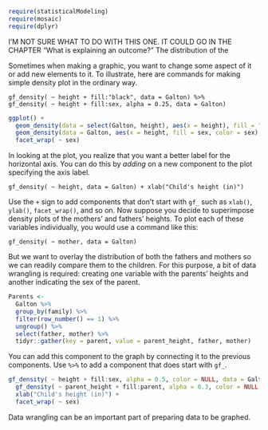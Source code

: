 <!--  Author=DTK, -->
<!--  Subject=graphics technique, adding onto a plot -->
<!--  Title: Drawing Graphics Incrementally -->

```r
require(statisticalModeling)
require(mosaic)
require(dplyr)
```

I'M NOT SURE WHAT TO DO WITH THIS ONE. IT COULD GO IN THE CHAPTER "What is explaining an outcome?" The distribution of the 


Sometimes when making a graphic, you want to change some aspect of it
or add new elements to it.  To illustrate, here are commands for 
making simple density plot in the ordinary way.  
```
gf_density( ~ height + fill:"black", data = Galton) %>%
gf_density( ~ height + fill:sex, alpha = 0.25, data = Galton) 
```

```r
ggplot() + 
  geom_density(data = select(Galton, height), aes(x = height), fill = "gray") +
  geom_density(data = Galton, aes(x = height, fill = sex, color = sex), alpha = .5) +
  facet_wrap( ~ sex)
```

In looking at the plot, you realize that you want a better label for
the horizontal axis. You can do this by *adding* on a new component to the plot specifying the axis label.
```
gf_density( ~ height, data = Galton) + xlab("Child's height (in)")
```

Use the `+` sign to add components that don't start with `gf_` such as `xlab()`, `ylab()`, `facet_wrap()`, and so on.
Now suppose you decide to superimpose density plots of the mothers' and
fathers' heights.  To plot each of these variables individually, you would use a command like this:
```
gf_density( ~ mother, data = Galton)
```

But we want to overlay the distribution of both the fathers and mothers so we can readily compare them to the children. For this purpose, a bit of data wrangling is required: creating one variable with the parents' heights and another indicating the sex of the parent.

```r
Parents <- 
  Galton %>%
  group_by(family) %>%
  filter(row_number() == 1) %>%
  ungroup() %>%
  select(father, mother) %>% 
  tidyr::gather(key = parent, value = parent_height, father, mother)
```

You can add this component to the graph by connecting it to the previous components. Use `%>%` to add a component that does start with `gf_`.

```r
gf_density( ~ height + fill:sex, alpha = 0.5, color = NULL, data = Galton) %>%  
  gf_density( ~ parent_height + fill:parent, alpha = 0.3, color = NULL, data = Parents) +
  xlab("Child's height (in)") + 
  facet_wrap( ~ sex)
```

Data wrangling can be an important part of preparing data to be graphed.
